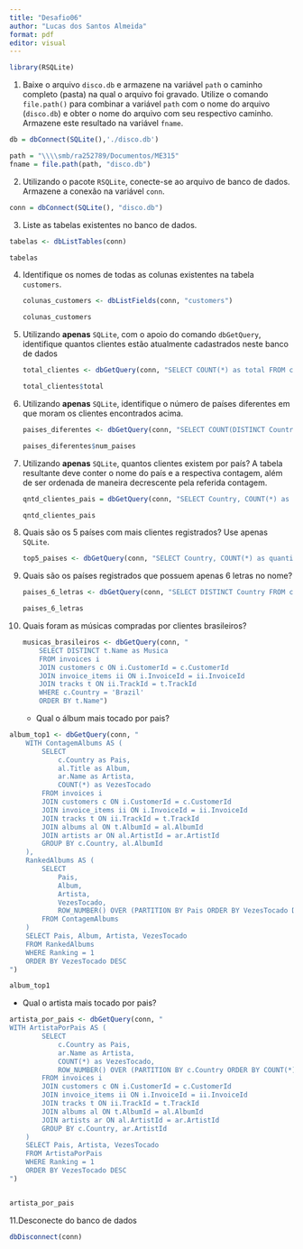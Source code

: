 ---
title: "Desafio06"
author: "Lucas dos Santos Almeida"
format: pdf
editor: visual
---

```{r}
library(RSQLite)
```

1.  Baixe o arquivo `disco.db` e armazene na variável `path` o caminho completo (pasta) na qual o arquivo foi gravado. Utilize o comando `file.path()` para combinar a variável `path` com o nome do arquivo (`disco.db`) e obter o nome do arquivo com seu respectivo caminho. Armazene este resultado na variável `fname`.

```{r}
db = dbConnect(SQLite(),'./disco.db')

path = "\\\\smb/ra252789/Documentos/ME315"
fname = file.path(path, "disco.db")
```

2.  Utilizando o pacote `RSQLite`, conecte-se ao arquivo de banco de dados. Armazene a conexão na variável `conn`.

```{r}
conn = dbConnect(SQLite(), "disco.db")
```

3.  Liste as tabelas existentes no banco de dados.

```{r}
tabelas <- dbListTables(conn)

tabelas

```

4.  Identifique os nomes de todas as colunas existentes na tabela `customers`.

    ```{r}
    colunas_customers <- dbListFields(conn, "customers")

    colunas_customers
    ```

5.  Utilizando **apenas** `SQLite`, com o apoio do comando `dbGetQuery`, identifique quantos clientes estão atualmente cadastrados neste banco de dados

    ```{r}
    total_clientes <- dbGetQuery(conn, "SELECT COUNT(*) as total FROM customers")

    total_clientes$total
    ```

<!-- -->

6.  Utilizando **apenas** `SQLite`, identifique o número de países diferentes em que moram os clientes encontrados acima.

    ```{r}
    paises_diferentes <- dbGetQuery(conn, "SELECT COUNT(DISTINCT Country) as num_paises FROM customers")

    paises_diferentes$num_paises
    ```

7.  Utilizando **apenas** `SQLite`, quantos clientes existem por país? A tabela resultante deve conter o nome do país e a respectiva contagem, além de ser ordenada de maneira decrescente pela referida contagem.

    ```{r}
    qntd_clientes_pais = dbGetQuery(conn, "SELECT Country, COUNT(*) as quantidade FROM customers GROUP BY Country ORDER BY quantidade DESC")

    qntd_clientes_pais
    ```

8.  Quais são os 5 países com mais clientes registrados? Use apenas `SQLite`.

    ```{r}
    top5_paises <- dbGetQuery(conn, "SELECT Country, COUNT(*) as quantidade FROM customers GROUP BY Country ORDER BY quantidade DESC LIMIT 5")
    ```

<!-- -->

9.  Quais são os países registrados que possuem apenas 6 letras no nome?

    ```{r}
    paises_6_letras <- dbGetQuery(conn, "SELECT DISTINCT Country FROM customers WHERE LENGTH(Country) = 6 ORDER BY Country")

    paises_6_letras
    ```

<!-- -->

10. Quais foram as músicas compradas por clientes brasileiros?

    ```{r}
    musicas_brasileiros <- dbGetQuery(conn, "
        SELECT DISTINCT t.Name as Musica
        FROM invoices i
        JOIN customers c ON i.CustomerId = c.CustomerId
        JOIN invoice_items ii ON i.InvoiceId = ii.InvoiceId
        JOIN tracks t ON ii.TrackId = t.TrackId
        WHERE c.Country = 'Brazil'
        ORDER BY t.Name")
    ```

    -   Qual o álbum mais tocado por pais?

```{r}


album_top1 <- dbGetQuery(conn, "
    WITH ContagemAlbums AS (
        SELECT 
            c.Country as Pais,
            al.Title as Album,
            ar.Name as Artista,
            COUNT(*) as VezesTocado
        FROM invoices i
        JOIN customers c ON i.CustomerId = c.CustomerId
        JOIN invoice_items ii ON i.InvoiceId = ii.InvoiceId
        JOIN tracks t ON ii.TrackId = t.TrackId
        JOIN albums al ON t.AlbumId = al.AlbumId
        JOIN artists ar ON al.ArtistId = ar.ArtistId
        GROUP BY c.Country, al.AlbumId
    ),
    RankedAlbums AS (
        SELECT 
            Pais,
            Album,
            Artista,
            VezesTocado,
            ROW_NUMBER() OVER (PARTITION BY Pais ORDER BY VezesTocado DESC) as Ranking
        FROM ContagemAlbums
    )
    SELECT Pais, Album, Artista, VezesTocado
    FROM RankedAlbums
    WHERE Ranking = 1
    ORDER BY VezesTocado DESC
")

album_top1

```

-   Qual o artista mais tocado por pais?

```{r}
artista_por_pais <- dbGetQuery(conn, "
WITH ArtistaPorPais AS (
        SELECT 
            c.Country as Pais,
            ar.Name as Artista,
            COUNT(*) as VezesTocado,
            ROW_NUMBER() OVER (PARTITION BY c.Country ORDER BY COUNT(*) DESC) as Ranking
        FROM invoices i
        JOIN customers c ON i.CustomerId = c.CustomerId
        JOIN invoice_items ii ON i.InvoiceId = ii.InvoiceId
        JOIN tracks t ON ii.TrackId = t.TrackId
        JOIN albums al ON t.AlbumId = al.AlbumId
        JOIN artists ar ON al.ArtistId = ar.ArtistId
        GROUP BY c.Country, ar.ArtistId
    )
    SELECT Pais, Artista, VezesTocado
    FROM ArtistaPorPais
    WHERE Ranking = 1
    ORDER BY VezesTocado DESC
")


artista_por_pais
```

11.Desconecte do banco de dados

```{r}
dbDisconnect(conn)
```
